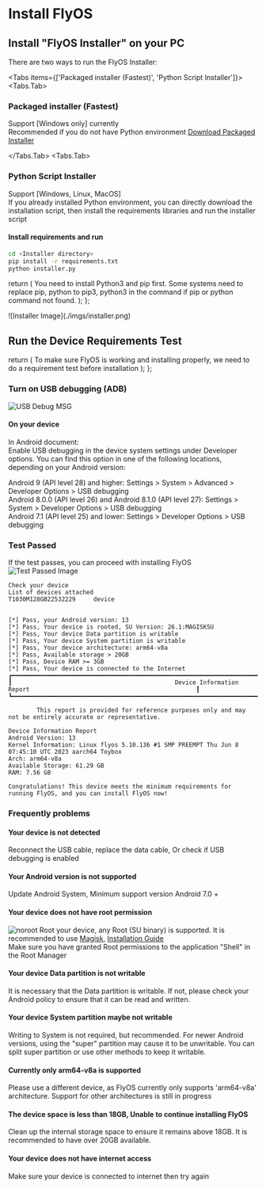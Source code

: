 
# Install FlyOS

## Install "FlyOS Installer" on your PC

There are two ways to run the FlyOS Installer:    
 
<Tabs items={['Packaged installer (Fastest)', 'Python Script Installer']}>
  <Tabs.Tab>
### Packaged installer (Fastest)
Support [Windows only] currently   
Recommended if you do not have Python environment
[Download Packaged Installer](https://github.com/DigitalPlatDev/FlyOS-Installer)

  </Tabs.Tab>
  <Tabs.Tab>
### Python Script Installer
Support [Windows, Linux, MacOS]    
If you already installed Python environment, you can directly download the installation script, then install the requirements libraries and run the installer script
#### Install requirements and run
```bash filename="Script" copy
cd <Installer directory>
pip install -r requirements.txt
python installer.py
```

return (
    <Callout type="info" emoji="ℹ️">
    You need to install Python3 and pip first. Some systems need to replace pip, python to pip3, python3 in the command if pip or python command not found.
    </Callout>
  );
};

<Tips1/>
![Installer Image](./imgs/installer.png)
  </Tabs.Tab>
</Tabs>


## Run the Device Requirements Test

return (
    <Callout emoji="💡">
    To make sure FlyOS is working and installing properly, we need to do a requirement test before installation
    </Callout>
  );
};

<Tips2/>

### Turn on USB debugging (ADB)
![USB Debug MSG](./imgs/usbdebugmsg.png)

#### On your device
In Android document:    
Enable USB debugging in the device system settings under Developer options. You can find this option in one of the following locations, depending on your Android version:    

Android 9 (API level 28) and higher: Settings > System > Advanced > Developer Options > USB debugging    
Android 8.0.0 (API level 26) and Android 8.1.0 (API level 27): Settings > System > Developer Options > USB debugging    
Android 7.1 (API level 25) and lower: Settings > Developer Options > USB debugging    
### Test Passed
If the test passes, you can proceed with installing FlyOS
![Test Passed Image](./imgs/testpass.png)
```text filename="Test Result" copy
Check your device
List of devices attached
T1030M128GB22532229     device


[*] Pass, your Android version: 13
[*] Pass, Your device is rooted, SU Version: 26.1:MAGISKSU
[*] Pass, Your device Data partition is writable
[*] Pass, Your device System partition is writable
[*] Pass, Your device architecture: arm64-v8a
[*] Pass, Available storage > 20GB
[*] Pass, Device RAM >= 3GB
[*] Pass, Your device is connected to the Internet
┏━━━━━━━━━━━━━━━━━━━━━━━━━━━━━━━━━━━━━━━━━━━━━━━━━━━━━━━━━━━━━━━━━━━━━━━━━━━━━━━━━━━━━━━━━━━━━━━━━━━━━━━━━━━━━━━━━━━━━━┓
┃                                              Device Information Report                                               ┃
┗━━━━━━━━━━━━━━━━━━━━━━━━━━━━━━━━━━━━━━━━━━━━━━━━━━━━━━━━━━━━━━━━━━━━━━━━━━━━━━━━━━━━━━━━━━━━━━━━━━━━━━━━━━━━━━━━━━━━━━┛

        This report is provided for reference purposes only and may not be entirely accurate or representative.

Device Information Report
Android Version: 13
Kernel Information: Linux flyos 5.10.136 #1 SMP PREEMPT Thu Jun 8 07:45:10 UTC 2023 aarch64 Toybox
Arch: arm64-v8a
Available Storage: 61.29 GB
RAM: 7.56 GB

Congratulations! This device meets the minimum requirements for running FlyOS, and you can install FlyOS now!
```
### Frequently problems
#### Your device is not detected
Reconnect the USB cable, replace the data cable, Or check if USB debugging is enabled
#### Your Android version is not supported
Update Android System, Minimum support version Android 7.0 +
#### Your device does not have root permission
![noroot](./imgs/noroot.png)
Root your device, any Root (SU binary) is supported. It is recommended to use [Magisk](https://github.com/topjohnwu/Magisk), [Installation Guide](https://topjohnwu.github.io/Magisk/install.html)    
Make sure you have granted Root permissions to the application "Shell" in the Root Manager
#### Your device Data partition is not writable
It is necessary that the Data partition is writable. If not, please check your Android policy to ensure that it can be read and written.
#### Your device System partition maybe not writable
Writing to System is not required, but recommended. For newer Android versions, using the "super" partition may cause it to be unwritable. You can split super partition or use other methods to keep it writable.
#### Currently only arm64-v8a is supported
Please use a different device, as FlyOS currently only supports 'arm64-v8a' architecture. Support for other architectures is still in progress
#### The device space is less than 18GB, Unable to continue installing FlyOS
Clean up the internal storage space to ensure it remains above 18GB. It is recommended to have over 20GB available.
#### Your device does not have internet access
Make sure your device is connected to internet then try again
